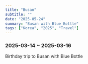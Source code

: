 ```yaml
---
title: "Busan"
subtitle: ""
date: "2025-05-24"
summary: "Busan with Blue Bottle"
tags: ["Korea", "2025", "Travel"]
---
```



### 2025-03-14 ~ 2025-03-16

Birthday trip to Busan with Blue Bottle

<div className="mx-auto max-w-lg">
  <DynamicImage
    url="https://storage.googleapis.com/jaeungkim/blog/personal/2025-may-busan/busan1.jpg"
    alt="2025-may-busan-1"
  />
  <DynamicImage
    url="https://storage.googleapis.com/jaeungkim/blog/personal/2025-may-busan/busan2.jpg"
    alt="2025-may-busan-2"
  />
  <DynamicImage
    url="https://storage.googleapis.com/jaeungkim/blog/personal/2025-may-busan/busan3.jpg"
    alt="2025-may-busan-3"
  />
  <DynamicImage
    url="https://storage.googleapis.com/jaeungkim/blog/personal/2025-may-busan/busan4.jpg"
    alt="2025-may-busan-4"
  />
  <DynamicImage
    url="https://storage.googleapis.com/jaeungkim/blog/personal/2025-may-busan/busan5.jpg"
    alt="2025-may-busan-5"
  />
  <DynamicImage
    url="https://storage.googleapis.com/jaeungkim/blog/personal/2025-may-busan/busan6.jpg"
    alt="2025-may-busan-6"
  />
  <DynamicImage
    url="https://storage.googleapis.com/jaeungkim/blog/personal/2025-may-busan/busan7.jpg"
    alt="2025-may-busan-7"
  />
  <DynamicImage
    url="https://storage.googleapis.com/jaeungkim/blog/personal/2025-may-busan/busan8.jpg"
    alt="2025-may-busan-8"
  />
  <DynamicImage
    url="https://storage.googleapis.com/jaeungkim/blog/personal/2025-may-busan/busan9.jpeg"
    alt="2025-may-busan-9"
  />
  <DynamicImage
    url="https://storage.googleapis.com/jaeungkim/blog/personal/2025-may-busan/busan10.jpeg"
    alt="2025-may-busan-10"
  />
  <DynamicImage
    url="https://storage.googleapis.com/jaeungkim/blog/personal/2025-may-busan/busan11.jpg"
    alt="2025-may-busan-11"
  />
  <DynamicImage
    url="https://storage.googleapis.com/jaeungkim/blog/personal/2025-may-busan/busan12.jpg"
    alt="2025-may-busan-12"
  />
  <DynamicImage
    url="https://storage.googleapis.com/jaeungkim/blog/personal/2025-may-busan/busan13.jpg"
    alt="2025-may-busan-13"
  />
  <DynamicImage
    url="https://storage.googleapis.com/jaeungkim/blog/personal/2025-may-busan/busan14.jpg"
    alt="2025-may-busan-14"
  />
  <DynamicImage
    url="https://storage.googleapis.com/jaeungkim/blog/personal/2025-may-busan/busan15.jpg"
    alt="2025-may-busan-15"
  />
  <DynamicImage
    url="https://storage.googleapis.com/jaeungkim/blog/personal/2025-may-busan/busan16.jpg"
    alt="2025-may-busan-16"
  />
  <DynamicImage
    url="https://storage.googleapis.com/jaeungkim/blog/personal/2025-may-busan/busan17.jpg"
    alt="2025-may-busan-17"
  />
  <DynamicImage
    url="https://storage.googleapis.com/jaeungkim/blog/personal/2025-may-busan/busan18.jpg"
    alt="2025-may-busan-18"
  />
  <DynamicImage
    url="https://storage.googleapis.com/jaeungkim/blog/personal/2025-may-busan/busan19.jpg"
    alt="2025-may-busan-19"
  />
  <DynamicImage
    url="https://storage.googleapis.com/jaeungkim/blog/personal/2025-may-busan/busan20.jpg"
    alt="2025-may-busan-20"
  />
  <DynamicImage
    url="https://storage.googleapis.com/jaeungkim/blog/personal/2025-may-busan/busan21.jpg"
    alt="2025-may-busan-21"
  />
  <DynamicImage
    url="https://storage.googleapis.com/jaeungkim/blog/personal/2025-may-busan/busan22.jpg"
    alt="2025-may-busan-22"
  />
  <DynamicImage
    url="https://storage.googleapis.com/jaeungkim/blog/personal/2025-may-busan/busan23.jpg"
    alt="2025-may-busan-23"
  />
  <DynamicImage
    url="https://storage.googleapis.com/jaeungkim/blog/personal/2025-may-busan/busan24.jpg"
    alt="2025-may-busan-24"
  />
  <DynamicImage
    url="https://storage.googleapis.com/jaeungkim/blog/personal/2025-may-busan/busan25.jpg"
    alt="2025-may-busan-25"
  />
  <DynamicImage
    url="https://storage.googleapis.com/jaeungkim/blog/personal/2025-may-busan/busan26.jpg"
    alt="2025-may-busan-26"
  />
  <DynamicImage
    url="https://storage.googleapis.com/jaeungkim/blog/personal/2025-may-busan/busan27.jpg"
    alt="2025-may-busan-27"
  />
  <DynamicImage
    url="https://storage.googleapis.com/jaeungkim/blog/personal/2025-may-busan/busan28.jpg"
    alt="2025-may-busan-28"
  />
  <DynamicImage
    url="https://storage.googleapis.com/jaeungkim/blog/personal/2025-may-busan/busan29.jpg"
    alt="2025-may-busan-29"
  />
  <DynamicImage
    url="https://storage.googleapis.com/jaeungkim/blog/personal/2025-may-busan/busan30.jpg"
    alt="2025-may-busan-30"
  />
  <DynamicImage
    url="https://storage.googleapis.com/jaeungkim/blog/personal/2025-may-busan/busan31.jpg"
    alt="2025-may-busan-31"
  />
  <DynamicImage
    url="https://storage.googleapis.com/jaeungkim/blog/personal/2025-may-busan/busan32.jpg"
    alt="2025-may-busan-32"
  />
  <DynamicImage
    url="https://storage.googleapis.com/jaeungkim/blog/personal/2025-may-busan/busan33.jpg"
    alt="2025-may-busan-33"
  />
  <DynamicImage
    url="https://storage.googleapis.com/jaeungkim/blog/personal/2025-may-busan/busan34.jpg"
    alt="2025-may-busan-34"
  />
  <DynamicImage
    url="https://storage.googleapis.com/jaeungkim/blog/personal/2025-may-busan/busan35.jpg"
    alt="2025-may-busan-35"
  />
  <DynamicImage
    url="https://storage.googleapis.com/jaeungkim/blog/personal/2025-may-busan/busan36.jpg"
    alt="2025-may-busan-36"
  />
  <DynamicImage
    url="https://storage.googleapis.com/jaeungkim/blog/personal/2025-may-busan/busan37.jpg"
    alt="2025-may-busan-37"
  />
  <DynamicImage
    url="https://storage.googleapis.com/jaeungkim/blog/personal/2025-may-busan/busan38.jpg"
    alt="2025-may-busan-38"
  />
  <DynamicImage
    url="https://storage.googleapis.com/jaeungkim/blog/personal/2025-may-busan/busan39.jpg"
    alt="2025-may-busan-39"
  />
  <DynamicImage
    url="https://storage.googleapis.com/jaeungkim/blog/personal/2025-may-busan/busan40.jpg"
    alt="2025-may-busan-40"
  />
  <DynamicImage
    url="https://storage.googleapis.com/jaeungkim/blog/personal/2025-may-busan/busan41.jpg"
    alt="2025-may-busan-41"
  />
  <DynamicImage
    url="https://storage.googleapis.com/jaeungkim/blog/personal/2025-may-busan/busan42.jpg"
    alt="2025-may-busan-42"
  />
  <DynamicImage
    url="https://storage.googleapis.com/jaeungkim/blog/personal/2025-may-busan/busan43.jpg"
    alt="2025-may-busan-43"
  />
  <DynamicImage
    url="https://storage.googleapis.com/jaeungkim/blog/personal/2025-may-busan/busan44.jpg"
    alt="2025-may-busan-44"
  />
  <DynamicImage
    url="https://storage.googleapis.com/jaeungkim/blog/personal/2025-may-busan/busan45.jpg"
    alt="2025-may-busan-45"
  />
  <DynamicImage
    url="https://storage.googleapis.com/jaeungkim/blog/personal/2025-may-busan/busan46.jpg"
    alt="2025-may-busan-46"
  />
  <DynamicImage
    url="https://storage.googleapis.com/jaeungkim/blog/personal/2025-may-busan/busan47.jpeg"
    alt="2025-may-busan-47"
  />
</div>
